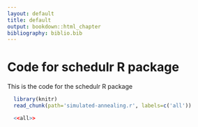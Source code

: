 ```yaml
---
layout: default
title: default
output: bookdown::html_chapter
bibliography: biblio.bib
---
```


# Code for schedulr R package

This is the code for the schedulr R package

```r

  library(knitr)
  read_chunk(path='simulated-annealing.r', labels=c('all'))
```

```r
  <<all>>
```
